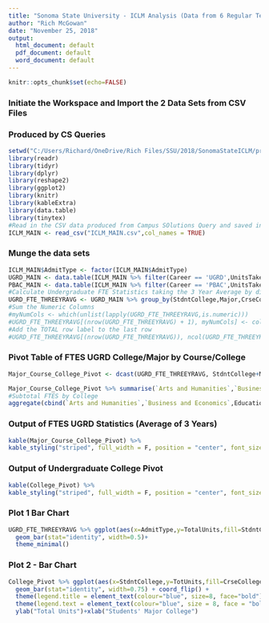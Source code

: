 ```yaml
---
title: "Sonoma State University - ICLM Analysis (Data from 6 Regular Terms)"
author: "Rich McGowan"
date: "November 25, 2018"
output:
  html_document: default
  pdf_document: default
  word_document: default
---
```

```r
knitr::opts_chunk$set(echo=FALSE)
```
###  Initiate the Workspace and Import the 2 Data Sets from CSV Files
###  Produced by CS Queries
```r
setwd("C:/Users/Richard/OneDrive/Rich Files/SSU/2018/SonomaStateICLM/project")
library(readr)
library(tidyr)
library(dplyr)
library(reshape2)
library(ggplot2)
library(knitr)
library(kableExtra)
library(data.table)
library(tinytex)
#Read in the CSV data produced from Campus SOlutions Query and saved in local folder
ICLM_MAIN <- read_csv("ICLM_MAIN.csv",col_names = TRUE)
```
###  Munge the data sets
```r
ICLM_MAIN$AdmitType <- factor(ICLM_MAIN$AdmitType)
UGRD_MAIN <- data.table(ICLM_MAIN %>% filter(Career == 'UGRD',UnitsTakenPrgrss > 0))
PBAC_MAIN <- data.table(ICLM_MAIN %>% filter(Career == 'PBAC',UnitsTakenPrgrss > 0))
#Calculate Undergraduate FTE Statistics taking the 3 Year Average by dividing by 6 (regular terms)
UGRD_FTE_THREEYRAVG <- UGRD_MAIN %>% group_by(StdntCollege,Major,CrseCollege) %>% summarize(FTES= round(sum(UnitsTakenPrgrss)/15)/6)
#Sum the Numeric Columns
#myNumCols <- which(unlist(lapply(UGRD_FTE_THREEYRAVG,is.numeric)))
#UGRD_FTE_THREEYRAVG[(nrow(UGRD_FTE_THREEYRAVG) + 1), myNumCols] <- colSums(round(UGRD_FTE_THREEYRAVG[, myNumCols]), na.rm=TRUE)
#Add the TOTAL row label to the last row
#UGRD_FTE_THREEYRAVG[(nrow(UGRD_FTE_THREEYRAVG)), ncol(UGRD_FTE_THREEYRAVG)-4] <- 'TOTAL'

```
###  Pivot Table of FTES UGRD College/Major by Course/College
```r
Major_Course_College_Pivot <- dcast(UGRD_FTE_THREEYRAVG, StdntCollege+Major~CrseCollege)

Major_Course_College_Pivot %>% summarise(`Arts and Humanities`,`Business and Economics`,Education,`Science & Technology`,`Social Sciences`,`University-wide`) %>% group_by(StdntCollege)
#Subtotal FTES by College
aggregate(cbind(`Arts and Humanities`,`Business and Economics`,Education,`Science & Technology`,`Social Sciences`,`University-wide`)~StdntCollege,data = Major_Course_College_Pivot,FUN = "sum")

```

###  Output of FTES UGRD Statistics (Average of 3 Years)
```r
kable(Major_Course_College_Pivot) %>% 
kable_styling("striped", full_width = F, position = "center", font_size = 10)

```
###  Output of Undergraduate College Pivot
```r
kable(College_Pivot) %>% 
kable_styling("striped", full_width = F, position = "center", font_size = 10)
```
###  Plot 1 Bar Chart
```r
UGRD_FTE_THREEYRAVG %>% ggplot(aes(x=AdmitType,y=TotalUnits,fill=StdntCollege))+
  geom_bar(stat="identity", width=0.5)+
  theme_minimal()
```
### Plot 2 - Bar Chart
```r
College_Pivot %>% ggplot(aes(x=StdntCollege,y=TotUnits,fill=CrseCollege)) +
  geom_bar(stat="identity", width=0.75) + coord_flip() +
  theme(legend.title = element_text(colour="blue", size=8, face="bold"))+
  theme(legend.text = element_text(colour="blue", size = 8, face = "bold"))+
  ylab("Total Units")+xlab("Students' Major College")
```

